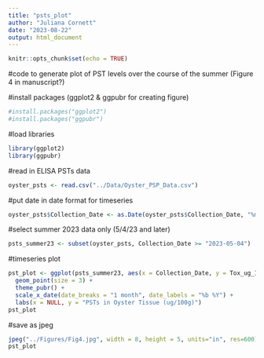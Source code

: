 ```yaml
---
title: "psts_plot"
author: "Juliana Cornett"
date: "2023-08-22"
output: html_document
---
```


```r
knitr::opts_chunk$set(echo = TRUE)
```

#code to generate plot of PST levels over the course of the summer (Figure 4 in manuscript?)

#install packages (ggplot2 & ggpubr for creating figure)

```r
#install.packages("ggplot2")
#install.packages("ggpubr")
```

#load libraries

```r
library(ggplot2)
library(ggpubr)
```

#read in ELISA PSTs data

```r
oyster_psts <- read.csv("../Data/Oyster_PSP_Data.csv")
```

#put date in date format for timeseries

```r
oyster_psts$Collection_Date <- as.Date(oyster_psts$Collection_Date, "%m/%d/%Y")
```

#select summer 2023 data only (5/4/23 and later)

```r
psts_summer23 <- subset(oyster_psts, Collection_Date >= "2023-05-04")
```

#timeseries plot

```r
pst_plot <- ggplot(psts_summer23, aes(x = Collection_Date, y = Tox_ug_100g)) +
  geom_point(size = 3) +
  theme_pubr() +
  scale_x_date(date_breaks = "1 month", date_labels = "%b %Y") +
  labs(x = NULL, y = "PSTs in Oyster Tissue (ug/100g)") 
pst_plot
```

#save as jpeg

```r
jpeg("../Figures/Fig4.jpg", width = 8, height = 5, units="in", res=600)
pst_plot
```
